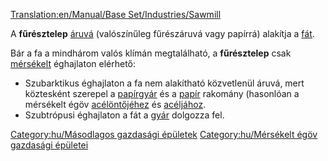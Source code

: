 [[Translation:en/Manual/Base Set/Industries/Sawmill]]

{{hu/Gazdasági épületek|kép=en/Sawmill.png
|név=Fűrésztelep
|klíma=[[hu/Manual/Éghajlatok#mersekelt|mérsékelt]]
|elfogad=[[hu/Manual/Base Set/Cargos/Fa|fát]]
|előállít=[[hu/Manual/Base Set/Cargos/Áru|árut]]
}}


A '''fűrésztelep''' [[hu/Manual/Base Set/Cargos/Áru|áruvá]] (valószínűleg  fűrészáruvá vagy papírrá) alakítja a [[hu/Manual/Base Set/Cargos/Fa|fát]].

Bár a fa a mindhárom valós klímán megtalálható, a '''fűrésztelep''' csak [[hu/Manual/Éghajlatok#mersekelt|mérsékelt]] éghajlaton elérhető:
* Szubarktikus éghajlaton a fa nem alakítható közvetlenül áruvá, mert köztesként szerepel a [[hu/Manual/Base Set/Industries/Papírgyár|papírgyár]] és a [[hu/Manual/Base Set/Cargos/Papír|papír]] rakomány (hasonlóan a mérsékelt égöv [[hu/Manual/Base Set/Industries/Acélöntő|acélöntőjéhez]] és [[hu/Manual/Base Set/Cargos/Acél|acéljához]].
* Szubtrópusi éghajlaton a fát a [[hu/Manual/Base Set/Industries/Gyár|gyár]] dolgozza fel.

{{hu/Navbox Gazdasági épületek}}

[[Category:hu/Másodlagos gazdasági épületek]]
[[Category:hu/Mérsékelt égöv gazdasági épületei]]